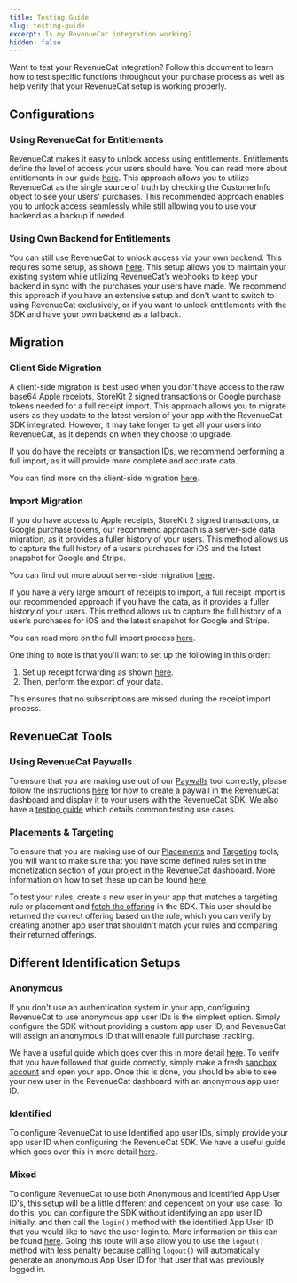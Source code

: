 ```yaml
---
title: Testing Guide
slug: testing-guide
excerpt: Is my RevenueCat integration working? 
hidden: false
---
```


Want to test your RevenueCat integration? Follow this document to learn how to test specific functions throughout your purchase process as well as help verify that your RevenueCat setup is working properly.

## Configurations

### Using RevenueCat for Entitlements

RevenueCat makes it easy to unlock access using entitlements. Entitlements define the level of access your users should have. You can read more about entitlements in our guide [here](https://www.revenuecat.com/docs/customers/customer-info).
This approach allows you to utilize RevenueCat as the single source of truth by checking the CustomerInfo object to see your users' purchases. This recommended approach enables you to unlock access seamlessly while still allowing you to use your backend as a backup if needed.

### Using Own Backend for Entitlements
You can still use RevenueCat to unlock access via your own backend. This requires some setup, as shown [here](https://www.revenuecat.com/docs/test-and-launch/testing-guide/common-architecture). This setup allows you to maintain your existing system while utilizing RevenueCat’s webhooks to keep your backend in sync with the purchases your users have made.
We recommend this approach if you have an extensive setup and don't want to switch to using RevenueCat exclusively, or if you want to unlock entitlements with the SDK and have your own backend as a fallback.


## Migration

### Client Side Migration
A client-side migration is best used when you don't have access to the raw base64 Apple receipts, StoreKit 2 signed transactions or Google purchase tokens needed for a full receipt import. This approach allows you to migrate users as they update to the latest version of your app with the RevenueCat SDK integrated. However, it may take longer to get all your users into RevenueCat, as it depends on when they choose to upgrade.

If you do have the receipts or transaction IDs, we recommend performing a full import, as it will provide more complete and accurate data.

You can find more on the client-side migration [here](https://www.revenuecat.com/docs/migrating-to-revenuecat/migrating-existing-subscriptions#client-side-sdk-data-import).

### Import Migration
If you do have access to Apple receipts, StoreKit 2 signed transactions, or Google purchase tokens, our recommend approach is a server-side data migration, as it provides a fuller history of your users. This method allows us to capture the full history of a user’s purchases for iOS and the latest snapshot for Google and Stripe.

You can find out more about server-side migration [here](https://www.revenuecat.com/docs/migrating-to-revenuecat/migrating-existing-subscriptions#server-side-data-import).

If you have a very large amount of receipts to import, a full receipt import is our recommended approach if you have the data, as it provides a fuller history of your users. This method allows us to capture the full history of a user’s purchases for iOS and the latest snapshot for Google and Stripe.

You can read more on the full import process [here](https://www.revenuecat.com/docs/migrating-to-revenuecat/migrating-existing-subscriptions/receipt-imports).

One thing to note is that you'll want to set up the following in this order:

1. Set up receipt forwarding as shown [here](https://www.revenuecat.com/docs/migrating-to-revenuecat/migrating-existing-subscriptions#server-side-data-import).
2. Then, perform the export of your data.

This ensures that no subscriptions are missed during the receipt import process.

## RevenueCat Tools 

### Using RevenueCat Paywalls
To ensure that you are making use out of our [Paywalls](https://www.revenuecat.com/docs/tools/paywalls) tool correctly, please follow the instructions [here](https://www.revenuecat.com/docs/tools/paywalls/displaying-paywalls) for how to create a paywall in the RevenueCat dashboard and display it to your users with the RevenueCat SDK. We also have a [testing guide](https://github.com/RevenueCat/docusaurus/pull/testing-guide/use-cases) which details common testing use cases.
### Placements & Targeting 
To ensure that you are making use of our [Placements](https://www.revenuecat.com/docs/tools/targeting/placements) and [Targeting](https://www.revenuecat.com/docs/tools/targeting) tools, you will want to make sure that you have some defined rules set in the monetization section of your project in the RevenueCat dashboard. More information on how to set these up can be found [here](https://www.revenuecat.com/docs/tools/targeting#creating-targeting-rules).

To test your rules, create a new user in your app that matches a targeting rule or placement and [fetch the offering](https://www.revenuecat.com/docs/getting-started/displaying-products#fetching-offerings) in the SDK. This user should be returned the correct offering based on the rule, which you can verify by creating another app user that shouldn't match your rules and comparing their returned offerings.

## Different Identification Setups

### Anonymous 
If you don't use an authentication system in your app, configuring RevenueCat to use anonymous app user IDs is the simplest option. Simply configure the SDK without providing a custom app user ID, and RevenueCat will assign an anonymous ID that will enable full purchase tracking.

We have a useful guide which goes over this in more detail [here](https://www.revenuecat.com/docs/customers/user-ids#anonymous-app-user-ids). To verify that you have followed that guide correctly, simply make a fresh [sandbox account](https://www.revenuecat.com/docs/test-and-launch/sandbox) and open your app. Once this is done, you should be able to see your new user in the RevenueCat dashboard with an anonymous app user ID.
### Identified 
To configure RevenueCat to use Identified app user IDs, simply provide your app user ID when configuring the RevenueCat SDK. We have a useful guide which goes over this in more detail [here](https://www.revenuecat.com/docs/customers/user-ids#provide-app-user-id-on-configuration).
### Mixed
To configure RevenueCat to use both Anonymous and Identified App User ID's, this setup will be a little different and dependent on your use case. To do this, you can configure the SDK without identifying an app user ID initially, and then call the `login()` method with the identified App User ID that you would like to have the user login to. More information on this can be found [here](https://www.revenuecat.com/docs/customers/user-ids#provide-app-user-id-after-configuration). Going this route will also allow you to use the `logout()` method with less penalty because calling `logout()` will automatically generate an anonymous App User ID for that user that was previously logged in. 